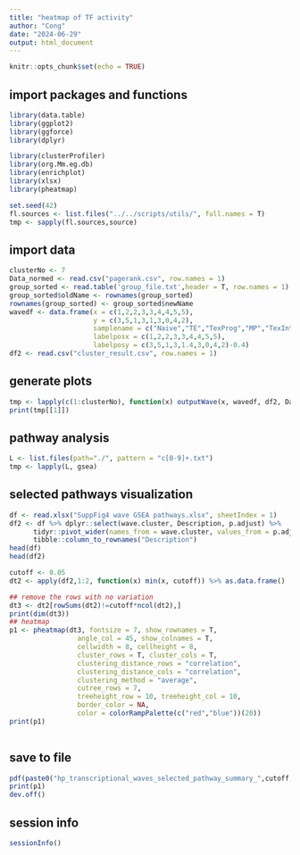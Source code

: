 ```yaml
---
title: "heatmap of TF activity"
author: "Cong"
date: "2024-06-29"
output: html_document
---
```


```r
knitr::opts_chunk$set(echo = TRUE)
```

## import packages and functions
```r
library(data.table)
library(ggplot2)
library(ggforce)
library(dplyr)

library(clusterProfiler)
library(org.Mm.eg.db)
library(enrichplot)
library(xlsx)
library(pheatmap)

set.seed(42)
fl.sources <- list.files("../../scripts/utils/", full.names = T)
tmp <- sapply(fl.sources,source)
```

## import data
```r
clusterNo <- 7
Data_normed <- read.csv("pagerank.csv", row.names = 1)
group_sorted <- read.table('group_file.txt',header = T, row.names = 1)
group_sorted$oldName <- rownames(group_sorted)
rownames(group_sorted) <- group_sorted$newName
wavedf <- data.frame(x = c(1,2,2,3,3,4,4,5,5), 
                     y = c(3,5,1,3,1,3,0,4,2),
                     samplename = c("Naive","TE","TexProg","MP","TexInt","TRM","TexTerm","TEM","TCM"),
                     labelposx = c(1,2,2,3,3,4,4,5,5),
                     labelposy = c(3,5,1,3,1.4,3,0,4,2)-0.4)
df2 <- read.csv("cluster_result.csv", row.names = 1)
```

## generate plots

```r
tmp <- lapply(c(1:clusterNo), function(x) outputWave(x, wavedf, df2, Data_normed, group_sorted))
print(tmp[[1]])

```
## pathway analysis
```r
L <- list.files(path="./", pattern = "c[0-9]+.txt")
tmp <- lapply(L, gsea)

```
## selected pathways visualization
```r
df <- read.xlsx("SuppFig4 wave GSEA pathways.xlsx", sheetIndex = 1) 
df2 <- df %>% dplyr::select(wave.cluster, Description, p.adjust) %>%
      tidyr::pivot_wider(names_from = wave.cluster, values_from = p.adjust) %>% as.data.frame() %>% replace(is.na(.), 1) %>%
      tibble::column_to_rownames("Description") 
head(df)
head(df2)
```


```r
cutoff <- 0.05
dt2 <- apply(df2,1:2, function(x) min(x, cutoff)) %>% as.data.frame()

## remove the rows with no variation
dt3 <- dt2[rowSums(dt2)!=cutoff*ncol(dt2),]
print(dim(dt3))
## heatmap
p1 <- pheatmap(dt3, fontsize = 7, show_rownames = T,
                 angle_col = 45, show_colnames = T,
                 cellwidth = 8, cellheight = 8,
                 cluster_rows = T, cluster_cols = T,
                 clustering_distance_rows = "correlation",
                 clustering_distance_cols = "correlation",
                 clustering_method = "average",
                 cutree_rows = 7, 
                 treeheight_row = 10, treeheight_col = 10,
                 border_color = NA,
                 color = colorRampPalette(c("red","blue"))(20))
print(p1)
    
```
## save to file
```r
pdf(paste0("hp_transcriptional_waves_selected_pathway_summary_",cutoff,"_max_hclust_cluster.pdf"))
print(p1)
dev.off()

```


## session info
```r
sessionInfo()
```

